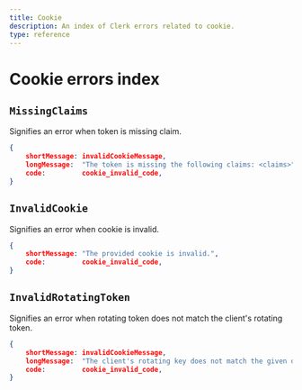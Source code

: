 ```yaml
---
title: Cookie
description: An index of Clerk errors related to cookie.
type: reference
---
```


# Cookie errors index

## `MissingClaims`

Signifies an error when token is missing claim.

```json
{
    shortMessage: invalidCookieMessage,
    longMessage:  "The token is missing the following claims: <claims>",
    code:         cookie_invalid_code,
}
```

## `InvalidCookie`
Signifies an error when cookie is invalid.

```json
{
    shortMessage: "The provided cookie is invalid.",
    code:         cookie_invalid_code,
}
```

## `InvalidRotatingToken`

Signifies an error when rotating token does not match the client's rotating token.

```json
{
    shortMessage: invalidCookieMessage,
    longMessage:  "The client's rotating key does not match the given one <token>",
    code:         cookie_invalid_code,
}
```